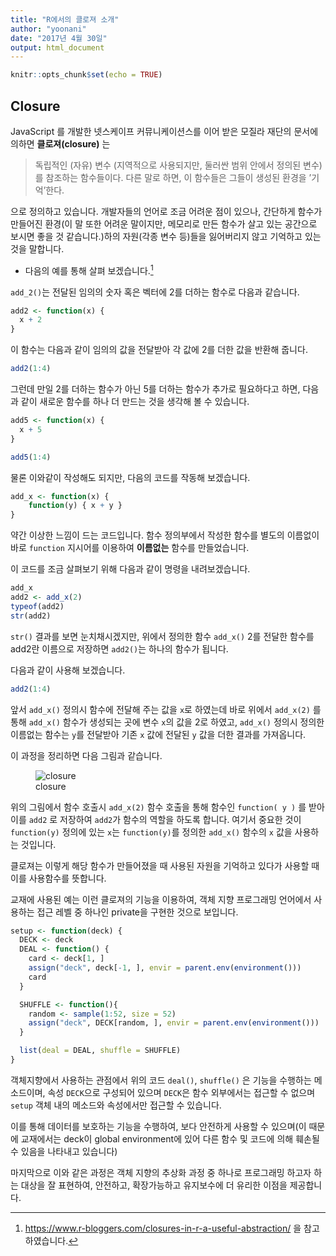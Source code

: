 ```yaml
---
title: "R에서의 클로져 소개"
author: "yoonani"
date: "2017년 4월 30일"
output: html_document
---
```


```r
knitr::opts_chunk$set(echo = TRUE)
```

## Closure
JavaScript 를 개발한 넷스케이프 커뮤니케이션스를 이어 받은 모질라 재단의 문서에 의하면 **클로져(closure)** 는 

> 독립적인 (자유) 변수 (지역적으로 사용되지만, 둘러싼 범위 안에서 정의된 변수)를 참조하는 함수들이다. 다른 말로 하면, 이 함수들은 그들이 생성된 환경을 '기억'한다.

으로 정의하고 있습니다. 개발자들의 언어로 조금 어려운 점이 있으나, 간단하게 함수가 만들어진 환경(이 말 또한 어려운 말이지만, 메모리로 만든 함수가 살고 있는 공간으로 보시면 좋을 것 같습니다.)하의 자원(각종 변수 등)들을 잃어버리지 않고 기억하고 있는 것을 말합니다.

* 다음의 예를 통해 살펴 보겠습니다.[^1]

`add_2()`는 전달된 임의의 숫자 혹은 벡터에 2를 더하는 함수로 다음과 같습니다.

```r
add2 <- function(x) {
  x + 2
}
```

이 함수는 다음과 같이 임의의 값을 전달받아 각 값에 2를 더한 값을 반환해 줍니다.

```r
add2(1:4)
```

그런데 만일 2를 더하는 함수가 아닌 5를 더하는 함수가 추가로 필요하다고 하면, 다음과 같이 새로운 함수를 하나 더 만드는 것을 생각해 볼 수 있습니다.

```r
add5 <- function(x) {
  x + 5
}

add5(1:4)
```

물론 이와같이 작성해도 되지만, 다음의 코드를 작동해 보겠습니다.
```r
add_x <- function(x) {
    function(y) { x + y }
}
```

약간 이상한 느낌이 드는 코드입니다.
함수 정의부에서 작성한 함수를 별도의 이름없이 바로 `function` 지시어를 이용하여 **이름없는** 함수를 만들었습니다.

이 코드를 조금 살펴보기 위해 다음과 같이 명령을 내려보겠습니다.

```r
add_x
add2 <- add_x(2)
typeof(add2)
str(add2)
```

`str()` 결과를 보면 눈치채시겠지만, 위에서 정의한 함수 `add_x()` 2를 전달한 함수를 add2란 이름으로 저장하면 `add2()`는 하나의 함수가 됩니다.

다음과 같이 사용해 보겠습니다.

```r
add2(1:4)
```

앞서 `add_x()` 정의시 함수에 전달해 주는 값을 `x`로 하였는데 바로 위에서 `add_x(2)` 를 통해 `add_x()` 함수가 생성되는 곳에 변수 `x`의 값을 2로 하였고, `add_x()` 정의시 정의한 이름없는 함수는 `y`를 전달받아 기존 `x` 값에 전달된 `y` 값을 더한 결과를 가져옵니다.

이 과정을 정리하면 다음 그림과 같습니다.

![closure](../pics/closure.png)

위의 그림에서 함수 호출시 `add_x(2)` 함수 호출을 통해 함수인 `function( y )` 를 받아 이를 `add2` 로 저장하여 `add2`가 함수의 역할을 하도록 합니다.
여기서 중요한 것이 `function(y)` 정의에 있는 `x`는 `function(y)`를 정의한 `add_x()` 함수의 `x` 값을 사용하는 것입니다.

클로져는 이렇게 해당 함수가 만들어졌을 때 사용된 자원을 기억하고 있다가 사용할 때 이를 사용함수를 뜻합니다.

교재에 사용된 예는 이런 클로져의 기능을 이용하여, 객체 지향 프로그래밍 언어에서 사용하는 접근 레벨 중 하나인 private을 구현한 것으로 보입니다.

```r
setup <- function(deck) {
  DECK <- deck
  DEAL <- function() {
    card <- deck[1, ]
    assign("deck", deck[-1, ], envir = parent.env(environment()))
    card
  }

  SHUFFLE <- function(){
    random <- sample(1:52, size = 52)
    assign("deck", DECK[random, ], envir = parent.env(environment()))
  }

  list(deal = DEAL, shuffle = SHUFFLE)
}
```

객체지향에서 사용하는 관점에서 위의 코드 `deal()`, `shuffle()` 은 기능을 수행하는 메소드이며, 속성 `DECK`으로 구성되어 있으며 `DECK`은 함수 외부에서는 접근할 수 없으며 `setup` 객체 내의 메소드와 속성에서만 접근할 수 있습니다.

이를 통해 데이터를 보호하는 기능을 수행하여, 보다 안전하게 사용할 수 있으며(이 때문에 교재에서는 deck이 global environment에 있어 다른 함수 및 코드에 의해 훼손될 수 있음을 나타내고 있습니다) 

마지막으로 이와 같은 과정은 객체 지향의 추상화 과정 중 하나로 프로그래밍 하고자 하는 대상을 잘 표현하여, 안전하고, 확장가능하고 유지보수에 더 유리한 이점을 제공합니다.


[^1]:<https://www.r-bloggers.com/closures-in-r-a-useful-abstraction/> 을 참고하였습니다.
